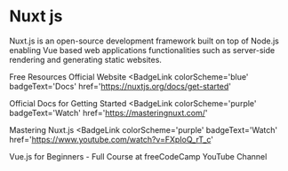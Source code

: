 # Nuxt js

Nuxt.js is an open-source development framework built on top of Node.js
enabling Vue based web applications functionalities such as server-side
rendering and generating static websites.

<ResourceGroupTitle>Free Resources</ResourceGroupTitle>
<BadgeLink colorScheme='blue' badgeText='Website' href='https://nuxtjs.org/'>
  Official Website
</BadgeLink>
<BadgeLink
  colorScheme='blue'
  badgeText='Docs'
  href='https://nuxtjs.org/docs/get-started'
>
  Official Docs for Getting Started
</BadgeLink>
<BadgeLink
  colorScheme='purple'
  badgeText='Watch'
  href='https://masteringnuxt.com/'
>
  Mastering Nuxt.js
</BadgeLink>
<BadgeLink
  colorScheme='purple'
  badgeText='Watch'
  href='https://www.youtube.com/watch?v=FXpIoQ_rT_c'
>
  Vue.js for Beginners - Full Course at freeCodeCamp YouTube Channel
</BadgeLink>
